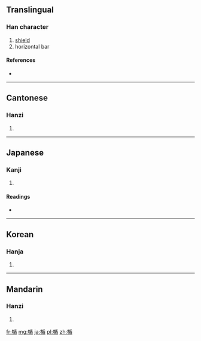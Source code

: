 ==Translingual==

===Han character===
{{Han char|rn=75|rad=木|as=09|sn=13|four=4296<sub>4</sub>|canj=木竹十山 (DHJU)}}

# [[shield]]
# horizontal bar

====References====
* {{Han ref|kx=0541.100|dkj=15173|dj=0928.170|hdz=21252.040|uh=696F|ud=26991|bh=DDE3|bd=56803}}

----

==Cantonese==

===Hanzi===
{{yue-hanzi|jyut=|y=teun5}}

# {{defn|Cantonese|sort=木09}}

----

==Japanese==

===Kanji===
{{ja-kanji|grade=|rs=木09}}

# {{defn|Japanese|sort=木09}}

====Readings====
* {{ja-readings|on=[[じゅん]] (jun)|kun=[[たて]] (tate)}}

----

==Korean==

===Hanja===
{{ko-hanja|hangeul=순|eumhun=|rv=sun|mr=sun|y=swun}}

# {{defn|Korean|sort=木09}}

----

==Mandarin==

===Hanzi===
{{cmn-hanzi|pin=[[shǔn]] ([[shun3]]), [[zòu]] ([[zou4]])|wg=shun<sup>3</sup>, tsou<sup>4</sup>}}

# {{defn|Mandarin|sort=木09}}

[[fr:楯]]
[[mg:楯]]
[[ja:楯]]
[[pl:楯]]
[[zh:楯]]